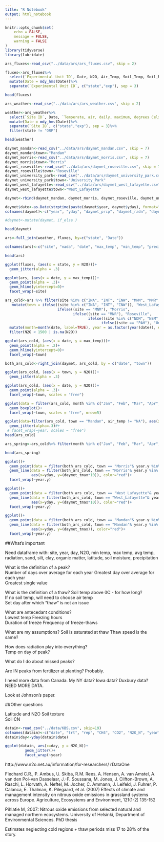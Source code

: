 ```yaml
---
title: "R Notebook"
output: html_notebook
---
```


```r
knitr::opts_chunk$set(
	echo = FALSE,
	message = FALSE,
	warning = FALSE
)
library(tidyverse)
library(lubridate)
```

```r
ars_fluxes<-read_csv("../data/ars/ars_fluxes.csv", skip = 2)

fluxes<-ars_fluxes%>%
  select(`Experimental Unit ID`, Date, N2O, Air_Temp, Soil_Temp, Soil_Moisture)%>%
  mutate(Date = mdy_hms(Date))%>%
  separate(`Experimental Unit ID`, c("state","exp"), sep = 3)

head(fluxes)
```

```r
ars_weather<-read_csv("../data/ars/ars_weather.csv", skip = 2)

weather<-ars_weather%>%
  select(`Site ID`, Date, `Temperate, air, daily, maximum, degrees Celsius`, `Temperate, air, daily, minimum, degrees Celsius`, Precip, `Total_Net_Radn`)%>%
  mutate(Date = mdy_hms(Date))%>%
  separate(`Site ID`, c("state","exp"), sep = 3)%>%
  filter(state != "ORP")

head(weather)
```
```r
daymet_mandan<-read_csv("../data/ars/daymet_mandan.csv", skip = 7)
daymet_mandan$town<-"Mandan"
daymet_morris<-read_csv("../data/ars/daymet_morris.csv", skip = 7)
daymet_morris$town<-"Morris"
daymet_roseville<-read_csv("../data/ars/daymet_roseville.csv", skip = 7)
daymet_roseville$town<-"Roseville"
daymet_university_park<-read_csv("../data/ars/daymet_university_park.csv", skip = 7)
daymet_university_park$town<-"University_Park"
daymet_west_lafayette<-read_csv("../data/ars/daymet_west_lafayette.csv", skip = 7)
daymet_west_lafayette$town<-"West_Lafayette"

daymet<-rbind(daymet_mandan, daymet_morris, daymet_roseville, daymet_university_park, daymet_west_lafayette)

daymet$date<-as.Date(strptime(paste(daymet$year, daymet$yday), format="%Y%j"))
colnames(daymet)<-c("year", "yday", "daymet_prcp", "daymet_radn", "daymet_tmax", "daymet_tmin", "town", "date")

#daymet<-mutate(daymet, if_else )

head(daymet)
```


```r
ars<-full_join(weather, fluxes, by=c("state", "Date"))

colnames(ars)<-c("site", "nada", "date", "max_temp", "min_temp", "precip", "radn", "exp", "N2O", "air_temp", "soil_temp", "soil_moisture")

head(ars)
```
```r

ggplot(fluxes, (aes(x = state, y = N2O)))+
  geom_jitter(alpha = .3)
```

```r
ggplot(ars, (aes(x = date, y = max_temp)))+
  geom_point(alpha = .3)+
  geom_hline(yintercept=0)+
  facet_wrap(~site)
```
```r
ars_cold<-ars %>% filter(site %in% c("INA", "INT", "INW", "MNM", "MNR", "NDM", "NEM", "NVN", "PAH"))%>%
   mutate(town = ifelse((site %in% c("INA", "INT", "INW")), "West_Lafayette",
                        ifelse((site == "MNM"), "Morris",
                               ifelse((site == "MNR"), "Roseville",
                                      ifelse((site %in% c("NDM", "NEM", "NVN")), "Mandan",
                                            ifelse((site == "PAH"), "University_Park", "NA"                                                                                           ))))))%>%
  mutate(month=month(date, label=TRUE), year = as.factor(year(date)), date = as.Date(date))%>%
  filter(N2O < 1500 | is.na(N2O)) 

ggplot(ars_cold, (aes(x = date, y = max_temp)))+
  geom_point(alpha = .2)+
  geom_hline(yintercept=0)+
  facet_wrap(~town)
```  

```r
both_ars_cold<-right_join(daymet, ars_cold, by = c("date", "town"))
```

```r
ggplot(ars_cold, (aes(x = town, y = N2O)))+
  geom_jitter(alpha = .3)
```
```r
ggplot(ars_cold, (aes(x = date, y = N2O)))+
  geom_point(alpha = .3)+
  facet_wrap(~town, scales = "free")
``` 
```r
ggplot(data = filter(ars_cold, month %in% c("Jan", "Feb", "Mar", "Apr", "May")) , aes(x=month, y=N2O, color = year))+
  geom_boxplot()+
  facet_wrap(~town, scales = "free", nrow=5)
```

```r
ggplot(data=filter(ars_cold, town == "Mandan", air_temp != "NA"), aes(x=air_temp, y=N2O, color = year))+
  geom_jitter(alpha=.3)#+
 # facet_wrap(~year, scales = "free")
head(ars_cold)
```

```r
ars_spring<-ars_cold%>% filter(month %in% c("Jan", "Feb", "Mar", "Apr", "May"))

head(ars_spring)

```

```r
ggplot()+
  geom_point(data = filter(both_ars_cold, town == "Morris"& year.y %in% c(2004:2008)), aes(x=yday, y=N2O))+
  geom_line(data = filter(both_ars_cold, town == "Morris"& year.y %in% c(2004:2008)),
            aes(x=yday, y=(daymet_tmax*10)), color="red")+
  facet_wrap(~year.y)
```  
```r
ggplot()+
  geom_point(data = filter(both_ars_cold, town == "West_Lafayette"& year.y %in% c(2004:2012)), aes(x=yday, y=N2O))+
  geom_line(data = filter(both_ars_cold, town == "West_Lafayette"& year.y %in% c(2004:2012)),
            aes(x=yday, y=(daymet_tmax*10)), color="red")+
  facet_wrap(~year.y)
```    

```r
ggplot()+
  geom_point(data = filter(both_ars_cold, town == "Mandan"& year.y %in% c(2004:2012)), aes(x=yday, y=N2O))+
  geom_line(data = filter(both_ars_cold, town == "Mandan"& year.y %in% c(2004:2012)),
            aes(x=yday, y=(daymet_tmax)), color="red")+
  facet_wrap(~year.y)
```  
##What's important  

Need dataframe with: site, year, day, N2O, min temp, max temp, avg temp, radiation, sand, silt, clay, organic matter, latitude, soil moisture, precipitation 

What is the definition of a peak?  
  Number of days over average for each year
  Greatest day over average for each year  
  Greatest single value  
  
What is the definition of a thaw?
  Soil temp above 0C - for how long?  
  If no soil temp, will need to choose air temp  
  Set day after which "thaw" is not an issue  

What are antecedant conditions?  
  Lowest temp 
  Freezing hours  
  Duration of freeze
  Frequency of freeze-thaws  
  
What are my assumptions?
  Soil is saturated at thaw 
  Thaw speed is the same? 
  
How does radiation play into everything?  
Temp on day of peak?  

What do I do about missed peaks?  

Are IN peaks from fertilizer at planting? Probably.

I need more data from Canada.
My NY data?
Iowa data?
Duxbury data?
NEED MORE DATA.

Look at Johnson's paper.

##Other questions  

Latitude and N2O
Soil texture  
Soil CN  

```r
datain<-read_csv("../data/KBS.csv", skip=19)
colnames(datain)<-c("date", "trt", "rep", "CH4", "CO2", "N2O_N", "year", "temp", "crop")
datain$day<-yday(datain$date)
```

```r
ggplot(datain, aes(x=day, y = N2O_N))+
         geom_jitter()+
         facet_wrap(~year)
```
  
  
http://www.n2o.net.au/information/for-researchers/ rDataOne  

Flechard C.R., P. Ambus, U. Skiba, R.M. Rees, A. Hensen, A. van Amstel, A. van den Pol-van Dasselaar, J.-F. Soussana, M. Jones, J. Clifton-Brown, A. Raschi, L. Horvath, A. Neftel, M. Jocher, C. Ammann, J. Leifeld, J. Fuhrer, P. Calanca, E. Thalman, K. Pilegaard, et al. (2007) Effects of climate and management intensity on nitrous oxide emissions in grassland systems across Europe. Agriculture, Ecosystems and Environment, 121(1-2) 135-152  

Pihlatie M, 2007: Nitrous oxide emissions from selected natural and managed northern ecosystems. University of Helsinki, Department of Environmental Sciences. PhD thesis  

Estimates neglecting cold regions + thaw periods miss 17 to 28% of the story. 
  
